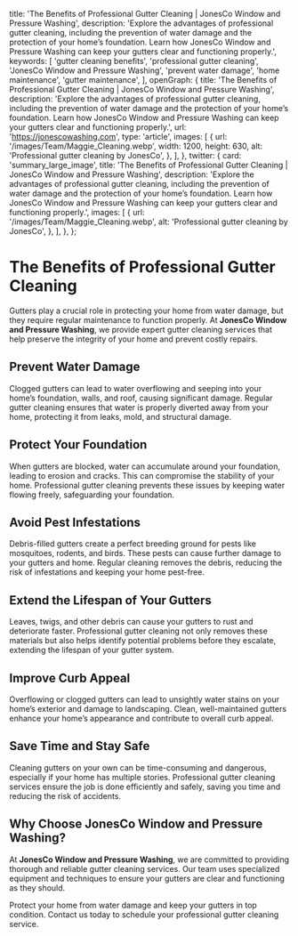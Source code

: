 
  title: 'The Benefits of Professional Gutter Cleaning | JonesCo Window and Pressure Washing',
  description: 'Explore the advantages of professional gutter cleaning, including the prevention of water damage and the protection of your home’s foundation. Learn how JonesCo Window and Pressure Washing can keep your gutters clear and functioning properly.',
  keywords: [
    'gutter cleaning benefits',
    'professional gutter cleaning',
    'JonesCo Window and Pressure Washing',
    'prevent water damage',
    'home maintenance',
    'gutter maintenance',
  ],
  openGraph: {
    title: 'The Benefits of Professional Gutter Cleaning | JonesCo Window and Pressure Washing',
    description: 'Explore the advantages of professional gutter cleaning, including the prevention of water damage and the protection of your home’s foundation. Learn how JonesCo Window and Pressure Washing can keep your gutters clear and functioning properly.',
    url: 'https://jonescowashing.com',
    type: 'article',
    images: [
      {
        url: '/images/Team/Maggie_Cleaning.webp',
        width: 1200,
        height: 630,
        alt: 'Professional gutter cleaning by JonesCo',
      },
    ],
  },
  twitter: {
    card: 'summary_large_image',
    title: 'The Benefits of Professional Gutter Cleaning | JonesCo Window and Pressure Washing',
    description: 'Explore the advantages of professional gutter cleaning, including the prevention of water damage and the protection of your home’s foundation. Learn how JonesCo Window and Pressure Washing can keep your gutters clear and functioning properly.',
    images: [
      {
        url: '/images/Team/Maggie_Cleaning.webp',
        alt: 'Professional gutter cleaning by JonesCo',
      },
    ],
  },
};

# The Benefits of Professional Gutter Cleaning

Gutters play a crucial role in protecting your home from water damage, but they require regular maintenance to function properly. At **JonesCo Window and Pressure Washing**, we provide expert gutter cleaning services that help preserve the integrity of your home and prevent costly repairs.

## Prevent Water Damage

Clogged gutters can lead to water overflowing and seeping into your home’s foundation, walls, and roof, causing significant damage. Regular gutter cleaning ensures that water is properly diverted away from your home, protecting it from leaks, mold, and structural damage.

## Protect Your Foundation

When gutters are blocked, water can accumulate around your foundation, leading to erosion and cracks. This can compromise the stability of your home. Professional gutter cleaning prevents these issues by keeping water flowing freely, safeguarding your foundation.

## Avoid Pest Infestations

Debris-filled gutters create a perfect breeding ground for pests like mosquitoes, rodents, and birds. These pests can cause further damage to your gutters and home. Regular cleaning removes the debris, reducing the risk of infestations and keeping your home pest-free.

## Extend the Lifespan of Your Gutters

Leaves, twigs, and other debris can cause your gutters to rust and deteriorate faster. Professional gutter cleaning not only removes these materials but also helps identify potential problems before they escalate, extending the lifespan of your gutter system.

## Improve Curb Appeal

Overflowing or clogged gutters can lead to unsightly water stains on your home’s exterior and damage to landscaping. Clean, well-maintained gutters enhance your home’s appearance and contribute to overall curb appeal.

## Save Time and Stay Safe

Cleaning gutters on your own can be time-consuming and dangerous, especially if your home has multiple stories. Professional gutter cleaning services ensure the job is done efficiently and safely, saving you time and reducing the risk of accidents.

## Why Choose JonesCo Window and Pressure Washing?

At **JonesCo Window and Pressure Washing**, we are committed to providing thorough and reliable gutter cleaning services. Our team uses specialized equipment and techniques to ensure your gutters are clear and functioning as they should.

Protect your home from water damage and keep your gutters in top condition. Contact us today to schedule your professional gutter cleaning service.
